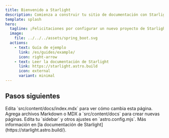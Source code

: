 ```yaml
---
title: Bienvenido a Starlight
description: Comienza a construir tu sitio de documentación con Starlight.
template: splash
hero:
  tagline: ¡Felicitaciones por configurar un nuevo proyecto de Starlight!
  image:
    file: ../../../assets/spring_boot.svg
  actions:
    - text: Guía de ejemplo
      link: /es/guides/example/
      icon: right-arrow
    - text: Leer la documentación de Starlight
      link: https://starlight.astro.build
      icon: external
      variant: minimal
---
```



## Pasos siguientes

<CardGrid stagger>
  <Card title="Actualizar el contenido" icon="pencil">
    Edita `src/content/docs/index.mdx` para ver cómo cambia esta página.
  </Card>
  <Card title="Agregar nuevo contenido" icon="add-document">
    Agrega archivos Markdown o MDX a `src/content/docs` para crear nuevas
    páginas.
  </Card>
  <Card title="Configurar tu sitio" icon="setting">
    Edita tu `sidebar` y otros ajustes en `astro.config.mjs`.
  </Card>
  <Card title="Leer la documentación" icon="open-book">
    Más información en [la documentación de
    Starlight](https://starlight.astro.build/).
  </Card>
</CardGrid>
